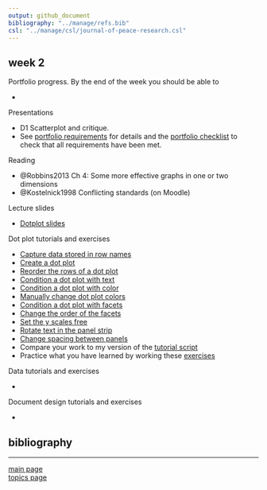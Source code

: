 ```yaml
---
output: github_document
bibliography: "../manage/refs.bib" 
csl: "../manage/csl/journal-of-peace-research.csl"
---
```



## week 2

Portfolio progress. By the end of the week you should be able to

- 


Presentations

- D1 Scatterplot and critique. 
- See [portfolio requirements](folio-01_portfolio-requirements.md) for details and the [portfolio checklist](folio-02_portfolio-checklist.pdf) to check that all requirements have been met. 

Reading

- @Robbins2013 Ch 4: Some more effective graphs in one or two dimensions
- @Kostelnick1998 Conflicting standards (on Moodle)

Lecture slides 

- [Dotplot slides](../slides/Le07-dot-plot-slides.pdf) 
  

Dot plot tutorials and exercises 

- [Capture data stored in row names](tut-0701_capture-row-name-data.md)  
- [Create a dot plot](tut-0702_create-dot-plot.md)  
- [Reorder the rows of a dot plot](tut-0703_reorder-rows.md)   
- [Condition a dot plot with text](tut-0704_condition-by-text.md)  
- [Condition a dot plot with color](tut-0705_condition-by-color.md)  
- [Manually change dot plot colors](tut-0706_manual-color.md)  
- [Condition a dot plot with facets](tut-0707_condition-facets.md)  
- [Change the order of the facets](tut-0708_order-facets.md)  
- [Set the y scales free](tut-0709_free-scales.md)  
- [Rotate text in the panel strip](tut-0710_rotate-strip-text.md)  
- [Change spacing between panels](tut-0711_change-panel-spacing.md)  
- Compare your work to my version of the [tutorial script](../practiceR/tut05_dotplot-basics.R)  
- Practice what you have learned by working these [exercises](tut-0712_dotplot-exercises.md) 

Data tutorials and exercises 

- 


Document design tutorials and exercises 

- 




## bibliography 

<div id="refs"></div>
  
---

[main page](../README.md)<br>
[topics page](../README-by-topic.md)
